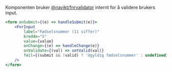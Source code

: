 

Komponenten bruker [@navikt/fnrvalidator](https://github.com/navikt/fnrvalidator) internt for å validere brukers input.

<Example>
    <FnrInputExample />
</Example>

```jsx
<form onSubmit={(e) => handleSubmit(e)}>
    <FnrInput
        label="Fødselsnummer (11 siffer)"
        bredde="S"
        value={value}
        onChange={(e) => handleChange(e)}
        onValidate={(val) => setValid(val)}
        feil={(submit && !valid) ? 'Ugyldig fødselsnummer' : undefined}
    />
</form>
```
